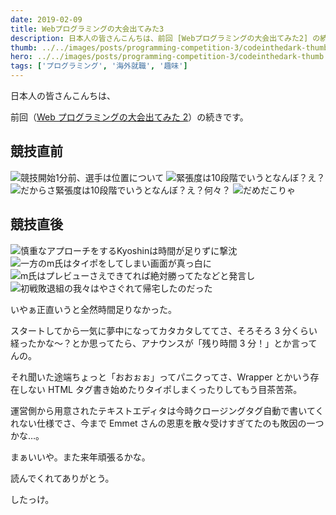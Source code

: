 ```yaml
---
date: 2019-02-09
title: Webプログラミングの大会出てみた3
description: 日本人の皆さんこんちは、前回 [Webプログラミングの大会出てみた2] の続きです。
thumb: ../../images/posts/programming-competition-3/codeinthedark-thumb.jpg
hero: ../../images/posts/programming-competition-3/codeinthedark-thumb.jpg
tags: ['プログラミング', '海外就職', '趣味']
---
```


日本人の皆さんこんちは、

前回（[Web プログラミングの大会出てみた 2](/blog/programming-competition-2 '前回の記事')）の続きです。

## 競技直前

![競技開始1分前、選手は位置について](../../images/posts/programming-competition-3/manga-11.jpg)
![緊張度は10段階でいうとなんぼ？え？](../../images/posts/programming-competition-3/manga-12.jpg)
![だからさ緊張度は10段階でいうとなんぼ？え？何々？](../../images/posts/programming-competition-3/manga-13.jpg)
![だめだこりゃ](../../images/posts/programming-competition-3/manga-14.jpg)

## 競技直後

![慎重なアプローチをするKyoshinは時間が足りずに撃沈](../../images/posts/programming-competition-3/manga-21.jpg)
![一方のm氏はタイポをしてしまい画面が真っ白に](../../images/posts/programming-competition-3/manga-22.jpg)
![m氏はプレビューさえできてれば絶対勝ってたなどと発言し](../../images/posts/programming-competition-3/manga-23.jpg)
![初戦敗退組の我々はやさぐれて帰宅したのだった](../../images/posts/programming-competition-3/manga-24.jpg)

いやぁ正直いうと全然時間足りなかった。

スタートしてから一気に夢中になってカタカタしててさ、そろそろ 3 分くらい経ったかな〜？とか思ってたら、アナウンスが「残り時間 3 分！」とか言ってんの。

それ聞いた途端ちょっと「おおぉぉ」ってパニクってさ、Wrapper とかいう存在しない HTML タグ書き始めたりタイポしまくったりしてもう目茶苦茶。

運営側から用意されたテキストエディタは今時クロージングタグ自動で書いてくれない仕様でさ、今まで Emmet さんの恩恵を散々受けすぎてたのも敗因の一つかな…。

まぁいいや。また来年頑張るかな。

読んでくれてありがとう。

したっけ。
